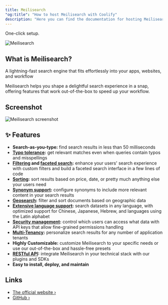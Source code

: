 ```yaml
---
title: Meilisearch
"og:title": "How to host Meilisearch with Coolify"
description: "Here you can find the documentation for hosting Meilisearch with Coolify."
---
```


<Check>One-click setup.</Check>

![Meilisearch](https://github.com/meilisearch/meilisearch/raw/main/assets/meilisearch-logo-light.svg?sanitize=true#gh-light-mode-only)

## What is Meilisearch?

A lightning-fast search engine that fits effortlessly into your apps, websites, and workflow

Meilisearch helps you shape a delightful search experience in a snap, offering features that work out-of-the-box to speed up your workflow.

## Screenshot

![Meilisearch screenshot](https://github.com/meilisearch/meilisearch/raw/main/assets/demo-light.gif#gh-light-mode-only)

## ✨ Features

- **Search-as-you-type:** find search results in less than 50 milliseconds
- **[Typo tolerance](https://www.meilisearch.com/docs/learn/configuration/typo_tolerance?utm_campaign=oss&utm_source=github&utm_medium=meilisearch&utm_content=features):** get relevant matches even when queries contain typos and misspellings
- **[Filtering](https://www.meilisearch.com/docs/learn/fine_tuning_results/filtering?utm_campaign=oss&utm_source=github&utm_medium=meilisearch&utm_content=features) and [faceted search](https://www.meilisearch.com/docs/learn/fine_tuning_results/faceted_search?utm_campaign=oss&utm_source=github&utm_medium=meilisearch&utm_content=features):** enhance your users' search experience with custom filters and build a faceted search interface in a few lines of code
- **[Sorting](https://www.meilisearch.com/docs/learn/fine_tuning_results/sorting?utm_campaign=oss&utm_source=github&utm_medium=meilisearch&utm_content=features):** sort results based on price, date, or pretty much anything else your users need
- **[Synonym support](https://www.meilisearch.com/docs/learn/configuration/synonyms?utm_campaign=oss&utm_source=github&utm_medium=meilisearch&utm_content=features):** configure synonyms to include more relevant content in your search results
- **[Geosearch](https://www.meilisearch.com/docs/learn/fine_tuning_results/geosearch?utm_campaign=oss&utm_source=github&utm_medium=meilisearch&utm_content=features):** filter and sort documents based on geographic data
- **[Extensive language support](https://www.meilisearch.com/docs/learn/what_is_meilisearch/language?utm_campaign=oss&utm_source=github&utm_medium=meilisearch&utm_content=features):** search datasets in any language, with optimized support for Chinese, Japanese, Hebrew, and languages using the Latin alphabet
- **[Security management](https://www.meilisearch.com/docs/learn/security/master_api_keys?utm_campaign=oss&utm_source=github&utm_medium=meilisearch&utm_content=features):** control which users can access what data with API keys that allow fine-grained permissions handling
- **[Multi-Tenancy](https://www.meilisearch.com/docs/learn/security/tenant_tokens?utm_campaign=oss&utm_source=github&utm_medium=meilisearch&utm_content=features):** personalize search results for any number of application tenants
- **Highly Customizable:** customize Meilisearch to your specific needs or use our out-of-the-box and hassle-free presets
- **[RESTful API](https://www.meilisearch.com/docs/reference/api/overview?utm_campaign=oss&utm_source=github&utm_medium=meilisearch&utm_content=features):** integrate Meilisearch in your technical stack with our plugins and SDKs
- **Easy to install, deploy, and maintain**

## Links

- [The official website ›](https://www.meilisearch.com)
- [GitHub ›](https://github.com/meilisearch/meilisearch)
